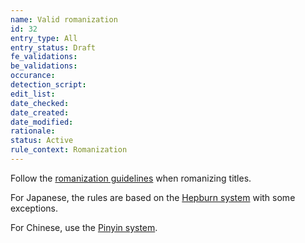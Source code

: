 ```yaml
---
name: Valid romanization
id: 32
entry_type: All
entry_status: Draft
fe_validations:
be_validations:
occurance:
detection_script:
edit_list:
date_checked:
date_created:
date_modified:
rationale:
status: Active
rule_context: Romanization
---
```

Follow the [romanization guidelines](/docs/romanization-guidelines) when romanizing titles.

For Japanese, the rules are based on the [Hepburn system](https://en.wikipedia.org/wiki/Hepburn_romanization) with some exceptions.

For Chinese, use the [Pinyin system](https://en.wikipedia.org/wiki/Pinyin).